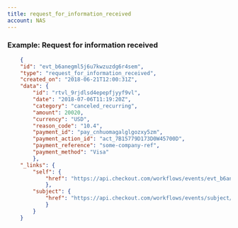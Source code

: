 ```yaml
---
title: request_for_information_received
account: NAS
---
```


### Example: Request for information received

```json
    {
    "id": "evt_b6anegml5j6u7kwzuzdg6r4sem",
    "type": "request_for_information_received",
    "created_on": "2018-06-21T12:00:31Z",
    "data": {
        "id": "rtvl_9rjdlsd4epepfjyyf9vl",
        "date": "2018-07-06T11:19:20Z",
        "category": "canceled_recurring",
        "amount": 20020,
        "currency": "USD",
        "reason_code": "10.4",
        "payment_id": "pay_cnhuomagalglgozxy5zm",
        "payment_action_id": "act_7B15779D173D0W45700D",
        "payment_reference": "some-company-ref",
        "payment_method": "Visa"
        },
    "_links": {
        "self": {
            "href": "https://api.checkout.com/workflows/events/evt_b6anegml5j6u7kwzuzdg6r4sem"
            },
        "subject": {
            "href": "https://api.checkout.com/workflows/events/subject/rtvl_9rjdlsd4epepfjyyf9vl"
            }
        }
    }
```
